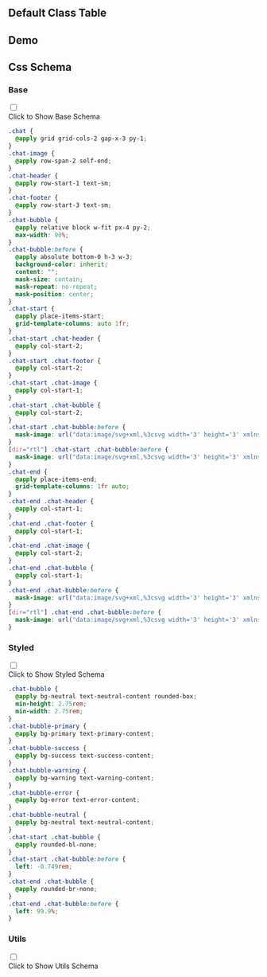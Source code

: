 

## Default Class Table
  
<CssTable name="chat" />
  
## Demo
  
<Demo></Demo>
  
## Css Schema


### Base

<div className="collapse">
<input type="checkbox" /> 
<div class="collapse-title px-0">
<span class="btn">Click to Show Base Schema</span>
</div>
<div class="collapse-content"> 

```css
.chat {
  @apply grid grid-cols-2 gap-x-3 py-1;
}
.chat-image {
  @apply row-span-2 self-end;
}
.chat-header {
  @apply row-start-1 text-sm;
}
.chat-footer {
  @apply row-start-3 text-sm;
}
.chat-bubble {
  @apply relative block w-fit px-4 py-2;
  max-width: 90%;
}
.chat-bubble:before {
  @apply absolute bottom-0 h-3 w-3;
  background-color: inherit;
  content: "";
  mask-size: contain;
  mask-repeat: no-repeat;
  mask-position: center;
}
.chat-start {
  @apply place-items-start;
  grid-template-columns: auto 1fr;
}
.chat-start .chat-header {
  @apply col-start-2;
}
.chat-start .chat-footer {
  @apply col-start-2;
}
.chat-start .chat-image {
  @apply col-start-1;
}
.chat-start .chat-bubble {
  @apply col-start-2;
}
.chat-start .chat-bubble:before {
  mask-image: url("data:image/svg+xml,%3csvg width='3' height='3' xmlns='http://www.w3.org/2000/svg'%3e%3cpath fill='black' d='m 0 3 L 3 3 L 3 0 C 3 1 1 3 0 3'/%3e%3c/svg%3e");
}
[dir="rtl"] .chat-start .chat-bubble:before {
  mask-image: url("data:image/svg+xml,%3csvg width='3' height='3' xmlns='http://www.w3.org/2000/svg'%3e%3cpath fill='black' d='m 0 3 L 1 3 L 3 3 C 2 3 0 1 0 0'/%3e%3c/svg%3e");
}
.chat-end {
  @apply place-items-end;
  grid-template-columns: 1fr auto;
}
.chat-end .chat-header {
  @apply col-start-1;
}
.chat-end .chat-footer {
  @apply col-start-1;
}
.chat-end .chat-image {
  @apply col-start-2;
}
.chat-end .chat-bubble {
  @apply col-start-1;
}
.chat-end .chat-bubble:before {
  mask-image: url("data:image/svg+xml,%3csvg width='3' height='3' xmlns='http://www.w3.org/2000/svg'%3e%3cpath fill='black' d='m 0 3 L 1 3 L 3 3 C 2 3 0 1 0 0'/%3e%3c/svg%3e");
}
[dir="rtl"] .chat-end .chat-bubble:before {
  mask-image: url("data:image/svg+xml,%3csvg width='3' height='3' xmlns='http://www.w3.org/2000/svg'%3e%3cpath fill='black' d='m 0 3 L 3 3 L 3 0 C 3 1 1 3 0 3'/%3e%3c/svg%3e");
}

```

</div>
</div>



### Styled

<div className="collapse">
<input type="checkbox" /> 
<div class="collapse-title px-0">
<span class="btn">Click to Show Styled Schema</span>
</div>
<div class="collapse-content"> 

```css
.chat-bubble {
  @apply bg-neutral text-neutral-content rounded-box;
  min-height: 2.75rem;
  min-width: 2.75rem;
}
.chat-bubble-primary {
  @apply bg-primary text-primary-content;
}
.chat-bubble-success {
  @apply bg-success text-success-content;
}
.chat-bubble-warning {
  @apply bg-warning text-warning-content;
}
.chat-bubble-error {
  @apply bg-error text-error-content;
}
.chat-bubble-neutral {
  @apply bg-neutral text-neutral-content;
}
.chat-start .chat-bubble {
  @apply rounded-bl-none;
}
.chat-start .chat-bubble:before {
  left: -0.749rem;
}
.chat-end .chat-bubble {
  @apply rounded-br-none;
}
.chat-end .chat-bubble:before {
  left: 99.9%;
}

```

</div>
</div>



### Utils

<div className="collapse">
<input type="checkbox" /> 
<div class="collapse-title px-0">
<span class="btn">Click to Show Utils Schema</span>
</div>
<div class="collapse-content"> 

```css

```

</div>
</div>



